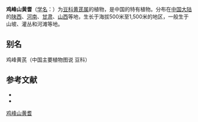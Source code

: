 {{Speciesbox
| name = 鸡峰山黄耆
| status = 
| status_system = 
| image =
| genus = Astragalus
| species = kifonsanicus
| authority = Ulbr.
}}

'''鸡峰山黄耆'''（[[学名|学名]]：{{lang|la|''Astragalus kifonsanicus''}}）为[[豆科|豆科]][[黄芪属|黄芪属]]的植物，是中国的特有植物。分布在[[中国大陆|中国大陆]]的[[陕西|陕西]]、[[河南|河南]]、[[甘肃|甘肃]]、[[山西|山西]]等地，生长于海拔500米至1,500米的地区，一般生于山坡、灌丛和河滩等地。

== 别名 ==
鸡峰黄芪（中国主要植物图说 豆科）

== 参考文献 ==
<div class="references-small">
* {{cite web| url =http://www.bioinfo.cn/db05/KmzwSpecies.php?action=view&id=14975| title =鸡峰山黄蓍| work =《中国高等植物数据库全库》| publisher =中国科学院微生物研究所| author =昆明植物研究所| accessdate =2009-02-24| deadurl =yes| archiveurl =https://web.archive.org/web/20160305091351/http://www.bioinfo.cn/db05/KmzwSpecies.php?action=view&id=14975| archivedate =2016-03-05}}
* {{CPNI| zh=鸡峰山黄耆 | id=260-30776 | binomial=Astragalus kifonsanicus | authority=Ulbr. | var= | accessdate=2013-01-17}}
</div>
{{Taxonbar|from=Q11174221}}

[[Category:黄芪属|鸡峰山黄耆]]


{{植物小作品}}